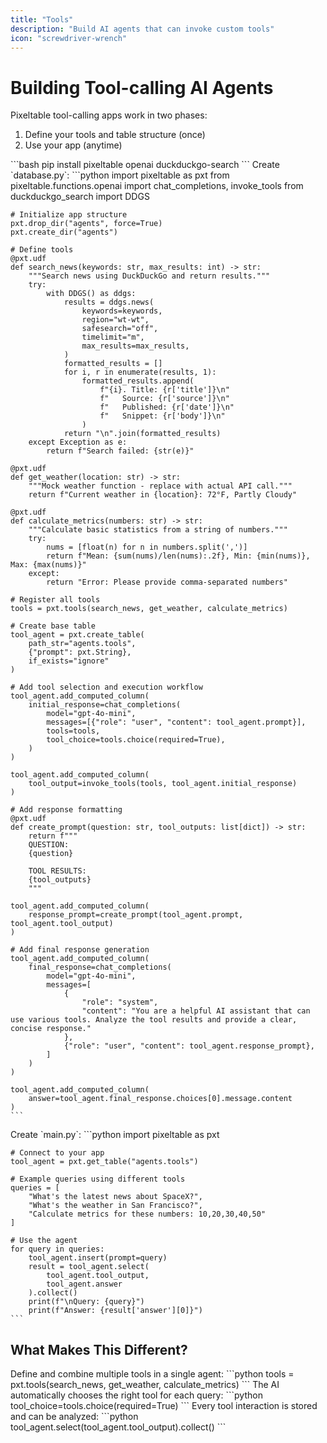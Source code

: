 ```yaml
---
title: "Tools"
description: "Build AI agents that can invoke custom tools"
icon: "screwdriver-wrench"
---
```


# Building Tool-calling AI Agents

Pixeltable tool-calling apps work in two phases:
1. Define your tools and table structure (once)
2. Use your app (anytime)

<Steps>
  <Step title="Install Dependencies">
    ```bash
    pip install pixeltable openai duckduckgo-search
    ```
  </Step>

  <Step title="Create your database" icon="toolbox">
    Create `database.py`:
    ```python
    import pixeltable as pxt
    from pixeltable.functions.openai import chat_completions, invoke_tools
    from duckduckgo_search import DDGS

    # Initialize app structure
    pxt.drop_dir("agents", force=True)
    pxt.create_dir("agents")

    # Define tools
    @pxt.udf
    def search_news(keywords: str, max_results: int) -> str:
        """Search news using DuckDuckGo and return results."""
        try:
            with DDGS() as ddgs:
                results = ddgs.news(
                    keywords=keywords,
                    region="wt-wt",
                    safesearch="off",
                    timelimit="m",
                    max_results=max_results,
                )
                formatted_results = []
                for i, r in enumerate(results, 1):
                    formatted_results.append(
                        f"{i}. Title: {r['title']}\n"
                        f"   Source: {r['source']}\n"
                        f"   Published: {r['date']}\n"
                        f"   Snippet: {r['body']}\n"
                    )
                return "\n".join(formatted_results)
        except Exception as e:
            return f"Search failed: {str(e)}"

    @pxt.udf
    def get_weather(location: str) -> str:
        """Mock weather function - replace with actual API call."""
        return f"Current weather in {location}: 72°F, Partly Cloudy"

    @pxt.udf
    def calculate_metrics(numbers: str) -> str:
        """Calculate basic statistics from a string of numbers."""
        try:
            nums = [float(n) for n in numbers.split(',')]
            return f"Mean: {sum(nums)/len(nums):.2f}, Min: {min(nums)}, Max: {max(nums)}"
        except:
            return "Error: Please provide comma-separated numbers"

    # Register all tools
    tools = pxt.tools(search_news, get_weather, calculate_metrics)

    # Create base table
    tool_agent = pxt.create_table(
        path_str="agents.tools", 
        {"prompt": pxt.String}, 
        if_exists="ignore"
    )

    # Add tool selection and execution workflow
    tool_agent.add_computed_column(
        initial_response=chat_completions(
            model="gpt-4o-mini",
            messages=[{"role": "user", "content": tool_agent.prompt}],
            tools=tools,
            tool_choice=tools.choice(required=True),
        )
    )

    tool_agent.add_computed_column(
        tool_output=invoke_tools(tools, tool_agent.initial_response)
    )

    # Add response formatting
    @pxt.udf
    def create_prompt(question: str, tool_outputs: list[dict]) -> str:
        return f"""
        QUESTION:
        {question}

        TOOL RESULTS:
        {tool_outputs}
        """

    tool_agent.add_computed_column(
        response_prompt=create_prompt(tool_agent.prompt, tool_agent.tool_output)
    )

    # Add final response generation
    tool_agent.add_computed_column(
        final_response=chat_completions(
            model="gpt-4o-mini",
            messages=[
                {
                    "role": "system",
                    "content": "You are a helpful AI assistant that can use various tools. Analyze the tool results and provide a clear, concise response."
                },
                {"role": "user", "content": tool_agent.response_prompt},
            ]
        )
    )

    tool_agent.add_computed_column(
        answer=tool_agent.final_response.choices[0].message.content
    )
    ```
  </Step>

  <Step title="Use Your App" icon="play">
    Create `main.py`:
    ```python
    import pixeltable as pxt

    # Connect to your app
    tool_agent = pxt.get_table("agents.tools")

    # Example queries using different tools
    queries = [
        "What's the latest news about SpaceX?",
        "What's the weather in San Francisco?",
        "Calculate metrics for these numbers: 10,20,30,40,50"
    ]

    # Use the agent
    for query in queries:
        tool_agent.insert(prompt=query)
        result = tool_agent.select(
            tool_agent.tool_output,
            tool_agent.answer
        ).collect()
        print(f"\nQuery: {query}")
        print(f"Answer: {result['answer'][0]}")
    ```
  </Step>
</Steps>

## What Makes This Different?

<CardGroup cols={1}>
  <Card title="Multiple Tools" icon="toolbox">
    Define and combine multiple tools in a single agent:
    ```python
    tools = pxt.tools(search_news, get_weather, calculate_metrics)
    ```
  </Card>

  <Card title="Automatic Tool Selection" icon="wand-magic-sparkles">
    The AI automatically chooses the right tool for each query:
    ```python
    tool_choice=tools.choice(required=True)
    ```
  </Card>

  <Card title="Tool-calling Observability" icon="database">
    Every tool interaction is stored and can be analyzed:
    ```python
    tool_agent.select(tool_agent.tool_output).collect()
    ```
  </Card>
</CardGroup>
